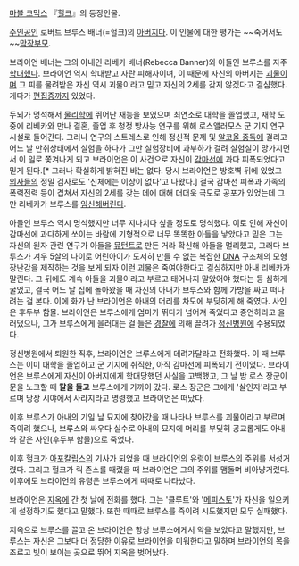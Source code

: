 [[마블 코믹스]] 『[[헐크]]』의 등장인물.

[[주인공]]인 로버트 브루스 배너(=헐크)의 [[아버지]]다. 이 인물에 대한 평가는 ~~죽어서도~~[[막장부모]].

브라이언 배너는 그의 아내인 리베카 배너(Rebecca Banner)와 아들인 브루스를 자주 [[학대]]했다. 브라이언 역시 학대받고 자란 피해자이며, 이 때문에 자신의 아버지는 [[괴물]]이며 그 피를 물려받은 자신 역시 괴물이라고 믿고 자신의 2세를 갖지 않겠다고 결심했다. 게다가 [[망상장애|편집증]]까지 있었다.

두뇌가 명석해서 [[물리학]]에 뛰어난 재능을 보였으며 최연소로 대학을 졸업했고, 재학 도중에 리베카와 만나 결혼, 졸업 후 청정 방사능 연구를 위해 로스앨러모스 군 기지 연구시설로 들어간다. 그러나 연구의 스트레스로 인해 정신적 문제 및 [[알코올 중독]]에 걸리고 어느 날 만취상태에서 실험을 하다가 그만 실험장비에 과부하가 걸려 실험실이 망가지면서 이 일로 쫓겨나게 되고 브라이언은 이 사건으로 자신이 [[감마선]]에 과다 피폭되었다고 믿게 된다.[* 그러나 확실하게 밝혀진 바는 없다. 당시 브라이언은 방호벽 뒤에 있었고 [[의사]]들의 정밀 검사로도 '신체에는 이상이 없다'고 나왔다.] 결국 감마선 피폭과 가족의 폭력전력 등이 겹쳐서 자신의 2세를 갖는 데에 대해 더더욱 극도로 공포가 있었는데 그만 리베카가 브루스를 [[임신]]해버린다.

아들인 브루스 역시 명석했지만 너무 지나치다 싶을 정도로 명석했다. 이로 인해 자신이 감마선에 과다하게 쏘이는 바람에 기형적으로 너무 똑똑한 아들을 낳았다고 믿은 그는 자신의 원자 관련 연구가 아들을 [[뮤턴트#s-2|뮤턴트]]로 만든 거라 확신해 아들을 멀리했고, 그러다 브루스가 겨우 5살의 나이로 어린아이가 도저히 만들 수 없는 복잡한 [[DNA]] 구조체의 모형장난감을 제작하는 것을 보게 되자 이런 괴물은 죽여야한다고 결심하지만 아내 리베카가 말린다. 그 뒤에도 계속 아들을 괴물이라고 부르고 태어나지 말았어야 했다는 등 심하게 굴었고, 결국 어느 날 집에 돌아왔을 때 자신의 아내가 브루스와 함께 가방을 싸고 떠나려는 걸 본다. 이에 화가 난 브라이언은 아내의 머리를 차도에 부딪히게 해 죽였다. 사인은 후두부 함몰. 브라이언은 브루스에게 엄마가 뛰다가 넘어져 죽었다고 증언하라고 을러댔으나, 그가 브루스에게 을러대는 걸 들은 [[경찰]]에 의해 끌려가 [[정신병원]]에 수용되었다.

정신병원에서 퇴원한 직후, 브라이언은 브루스에게 데려가달라고 전화했다. 이 때 브루스는 이미 대학을 졸업하고 군 기지에 취직한, 아직 감마선에 피폭되기 전이었다. 브라이언은 브루스에게 자신이 아버지에게 학대당했던 사실을 고백했고, 그 날 밤 로스 장군이 문을 노크할 때 '''칼을 들고''' 브루스에게 가까이 갔다. 로스 장군은 그에게 '살인자'라고 부르며 당장 시야에서 사라지라고 명령했고 브라이언은 떠났다.

이후 브루스가 아내의 기일 날 묘지에 찾아갔을 때 나타나 브루스를 괴물이라고 부르며 죽이려 했으나, 브루스와 싸우다 실수로 아내의 묘지에 머리를 부딪혀 공교롭게도 아내와 같은 사인(후두부 함몰)으로 죽었다.

이후 헐크가 [[아포칼립스#s-9|아포칼립스]]의 기사가 되었을 때 브라이언의 유령이 브루스의 주위를 서성거렸다. 그리고 헐크가 릭 존스를 때렸을 때 브라이언은 그의 주위를 맴돌며 비아냥거렸다. 이후에도 브라이언의 유령은 브루스에게 때때로 나타났다.

브라이언은 [[지옥]]에 간 첫 날에 전화를 했다. 그는 '클루트'와 '[[메피스토(마블 코믹스)|메피스토]]'가 자신을 일으키게 설정하기도 했다고 말했다. 또한 때때로 브루스를 죽이려 시도했지만 모두 실패했다.

지옥으로 브루스를 끌고 온 브라이언은 항상 브루스에게서 악을 보았다고 말했지만, 브루스는 자신은 그보다 더 정당한 이유로 브라이언을 미워한다고 말하며 브라이언의 목을 조르고 빛이 보이는 곳으로 뛰어 지옥을 벗어났다.
